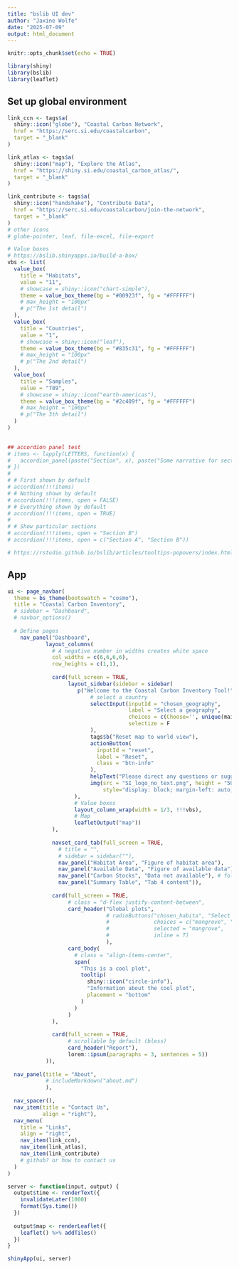```yaml
---
title: "bslib UI dev"
author: "Jaxine Wolfe"
date: "2025-07-09"
output: html_document
---
```


```r
knitr::opts_chunk$set(echo = TRUE)

library(shiny)
library(bslib)
library(leaflet)
```

## Set up global environment

```r
  
link_ccn <- tags$a(
  shiny::icon("globe"), "Coastal Carbon Network", 
  href = "https://serc.si.edu/coastalcarbon",
  target = "_blank"
)

link_atlas <- tags$a(
  shiny::icon("map"), "Explore the Atlas",
  href = "https://shiny.si.edu/coastal_carbon_atlas/",
  target = "_blank"
)

link_contribute <- tags$a(
  shiny::icon("handshake"), "Contribute Data",
  href = "https://serc.si.edu/coastalcarbon/join-the-network",
  target = "_blank"
)
# other icons
# globe-pointer, leaf, file-excel, file-export

# Value boxes
# https://bslib.shinyapps.io/build-a-box/
vbs <- list(
  value_box(
    title = "Habitats",
    value = "11",
    # showcase = shiny::icon("chart-simple"),
    theme = value_box_theme(bg = "#00923f", fg = "#FFFFFF")
    # max_height = "100px"
    # p("The 1st detail")
  ),
  value_box(
    title = "Countries",
    value = "1",
    # showcase = shiny::icon("leaf"),
    theme = value_box_theme(bg = "#835c31", fg = "#FFFFFF")
    # max_height = "100px"
    # p("The 2nd detail")
  ),
  value_box(
    title = "Samples",
    value = "789",
    # showcase = shiny::icon("earth-americas"),
    theme = value_box_theme(bg = "#2c409f", fg = "#FFFFFF")
    # max_height = "100px"
    # p("The 3th detail")
  )
)
  

## accordion panel test
# items <- lapply(LETTERS, function(x) {
#   accordion_panel(paste("Section", x), paste("Some narrative for section", x))
# })
# 
# # First shown by default
# accordion(!!!items)
# # Nothing shown by default
# accordion(!!!items, open = FALSE)
# # Everything shown by default
# accordion(!!!items, open = TRUE)
# 
# # Show particular sections
# accordion(!!!items, open = "Section B")
# accordion(!!!items, open = c("Section A", "Section B"))

# https://rstudio.github.io/bslib/articles/tooltips-popovers/index.html
```

## App

```r

ui <- page_navbar(
  theme = bs_theme(bootswatch = "cosmo"),
  title = "Coastal Carbon Inventory",
  # sidebar = "Dashboard",
  # navbar_options()
  
  # Define pages
    nav_panel("Dashboard", 
            layout_columns(
              # A negative number in widths creates white space
              col_widths = c(6,6,6,6),
              row_heights = c(1,1),
              
              card(full_screen = TRUE,
                   layout_sidebar(sidebar = sidebar(
                      p("Welcome to the Coastal Carbon Inventory Tool!"),
                          # select a country
                          selectInput(inputId = "chosen_geography",
                                      label = "Select a geography",
                                      choices = c(Choose='', unique(main_table$territory) %>% sort()),
                                      selectize = F
                          ),
                          tags$b("Reset map to world view"), 
                          actionButton(
                            inputId = "reset",
                            label = "Reset",
                            class = "btn-info"
                          ), 
                          helpText("Please direct any questions or suggestions to CoastalCarbon@si.edu"),
                          img(src = "SI_logo_no_text.png", height = "50px",
                              style="display: block; margin-left: auto; margin-right: auto;")
                     ),
                     # Value boxes
                     layout_column_wrap(width = 1/3, !!!vbs),
                     # Map
                     leafletOutput("map"))
              ),
              
              navset_card_tab(full_screen = TRUE,
                # title = "",
                # sidebar = sidebar(""),
                nav_panel("Habitat Area", "Figure of habitat area"),
                nav_panel("Available Data", "Figure of available data"),
                nav_panel("Carbon Stocks", "Data not available"), # followed by a blurb
                nav_panel("Summary Table", "Tab 4 content")),
              
              card(full_screen = TRUE,
                   # class = "d-flex justify-content-between",
                   card_header("Global plots",
                               # radioButtons("chosen_habita", "Select a habitat",
                               #              choices = c("mangrove", "marsh", "seagrass"),
                               #              selected = "mangrove",
                               #              inline = T)
                               ),
                   card_body(
                     # class = "align-items-center",
                     span(
                       "This is a cool plot",
                       tooltip(
                         shiny::icon("circle-info"),
                         "Information about the cool plot",
                         placement = "bottom"
                       )
                     )
                   )
              ),
              
              card(full_screen = TRUE, 
                   # scrollable by default (bless)
                   card_header("Report"),
                   lorem::ipsum(paragraphs = 3, sentences = 5))
            )),
  
  nav_panel(title = "About",
            # includeMarkdown("about.md")
            ),
  
  nav_spacer(),
  nav_item(title = "Contact Us", 
           align = "right"),
  nav_menu(
    title = "Links",
    align = "right",
    nav_item(link_ccn),
    nav_item(link_atlas),
    nav_item(link_contribute)
    # github? or how to contact us
  )
)

server <- function(input, output) {
  output$time <- renderText({
    invalidateLater(1000)
    format(Sys.time())
  })
  
  output$map <- renderLeaflet({
    leaflet() %>% addTiles() 
  })
}

shinyApp(ui, server)

```

